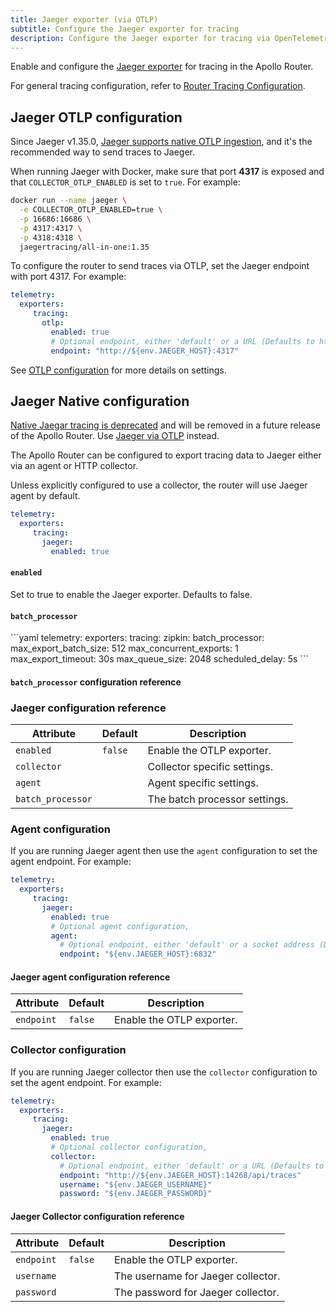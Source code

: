 ```yaml
---
title: Jaeger exporter (via OTLP)
subtitle: Configure the Jaeger exporter for tracing
description: Configure the Jaeger exporter for tracing via OpenTelemetry Protocol (OTLP) in the Apollo Router
---
```



Enable and configure the [Jaeger exporter](https://www.jaegertracing.io/) for tracing in the Apollo Router.

For general tracing configuration, refer to [Router Tracing Configuration](./overview).

## Jaeger OTLP configuration

Since Jaeger v1.35.0, [Jaeger supports native OTLP ingestion](https://medium.com/jaegertracing/introducing-native-support-for-opentelemetry-in-jaeger-eb661be8183c), and it's the recommended way to send traces to Jaeger.

When running Jaeger with Docker, make sure that port **4317** is exposed and that `COLLECTOR_OTLP_ENABLED` is set to `true`. For example:

```bash
docker run --name jaeger \
  -e COLLECTOR_OTLP_ENABLED=true \
  -p 16686:16686 \
  -p 4317:4317 \
  -p 4318:4318 \
  jaegertracing/all-in-one:1.35
```

To configure the router to send traces via OTLP, set the Jaeger endpoint with port 4317. For example:

```yaml title="router.yaml"
telemetry:
  exporters:
     tracing:
       otlp:
         enabled: true   
         # Optional endpoint, either 'default' or a URL (Defaults to http://127.0.0.1:4317)
         endpoint: "http://${env.JAEGER_HOST}:4317"
```

See [OTLP configuration](./opentelemetry#configuration) for more details on settings.

## Jaeger Native configuration

<Caution>

[Native Jaegar tracing is deprecated](https://opentelemetry.io/blog/2022/jaeger-native-otlp/) and will be removed in a future release of the Apollo Router. Use [Jaeger via OTLP](#jaeger-otlp-configuration) instead.

</Caution>

The Apollo Router can be configured to export tracing data to Jaeger either via an agent or HTTP collector.

Unless explicitly configured to use a collector, the router will use Jaeger agent by default.

```yaml title="router.yaml"
telemetry:
  exporters:
     tracing:
       jaeger:
         enabled: true  
```

#### `enabled`
Set to true to enable the Jaeger exporter. Defaults to false.

#### `batch_processor`
<BatchProcessorPreamble />
```yaml
telemetry:
  exporters:
    tracing:
      zipkin: 
        batch_processor: 
          max_export_batch_size: 512
          max_concurrent_exports: 1
          max_export_timeout: 30s 
          max_queue_size: 2048
          scheduled_delay: 5s
```

#### `batch_processor` configuration reference
<BatchProcessorRef />

### Jaeger configuration reference

| Attribute         | Default | Description                   |
|-------------------|---------|-------------------------------|
| `enabled`         | `false` | Enable the OTLP exporter.     |
| `collector`       |         | Collector specific settings.  |
| `agent`           |         | Agent specific settings.      |
| `batch_processor` |         | The batch processor settings. |



### Agent configuration

If you are running Jaeger agent then use the `agent` configuration to set the agent endpoint. For example:

```yaml title="router.yaml"
telemetry:
  exporters:
     tracing:
       jaeger:
         enabled: true
         # Optional agent configuration,
         agent:
           # Optional endpoint, either 'default' or a socket address (Defaults to 127.0.0.1:6832)
           endpoint: "${env.JAEGER_HOST}:6832"  
```
#### Jaeger agent configuration reference

| Attribute         | Default | Description                        |
|-------------------|---------|------------------------------------|
| `endpoint`        | `false` | Enable the OTLP exporter.          |

### Collector configuration

If you are running Jaeger collector then use the `collector` configuration to set the agent endpoint. For example:

```yaml title="router.yaml"
telemetry:
  exporters:
     tracing:
       jaeger:
         enabled: true
         # Optional collector configuration,
         collector:
           # Optional endpoint, either 'default' or a URL (Defaults to http://127.0.0.1:14268/api/traces)
           endpoint: "http://${env.JAEGER_HOST}:14268/api/traces"
           username: "${env.JAEGER_USERNAME}"
           password: "${env.JAEGER_PASSWORD}"
```
#### Jaeger Collector configuration reference
| Attribute         | Default | Description                        |
|-------------------|---------|------------------------------------|
| `endpoint`        | `false` | Enable the OTLP exporter.          |
| `username`        |         | The username for Jaeger collector. |
| `password`        |         | The password for Jaeger collector. |

